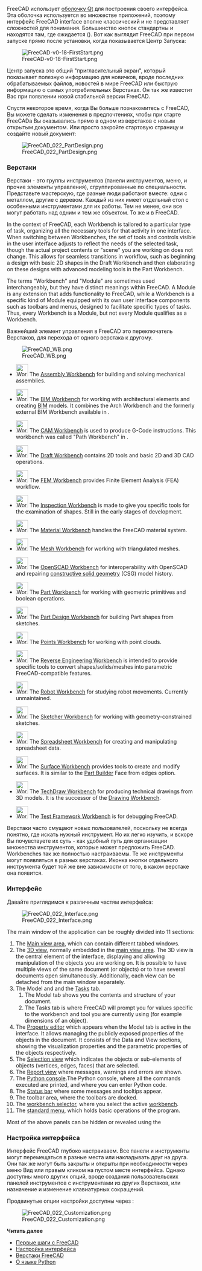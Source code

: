 <languages/>

{{Docnav/ru
|[[Manual:Installing/ru|Manual:Установка]]
|[[Manual:Navigating_in_the_3D_view/ru|Manual:Навигация в окне трёхмерного вида]]
|[[Manual:Introduction/ru|Начало руководства]]
|IconC=Crystal_Clear_manual.png
}}

{{Manual:TOC}}

<div class="mw-translate-fuzzy">
FreeCAD использует [https://ru.wikipedia.org/wiki/Qt оболочку Qt] для построения своего интерфейса. Эта оболочка используется во множестве приложений, поэтому интерфейс FreeCAD interface вполне классический и не представляет сложностей для понимания. Большинство кнопок стандартны и находятся там, где ожидается ({{MenuCommand|Файл → Открыть, Правка → Вставить, и т.д.}}). Вот как выглядит FreeCAD при первом запуске прямо после установки, когда показывается Центр Запуска:
</div>

<div class="mw-translate-fuzzy">
[[Image:FreeCAD-v0-18-FirstStart.png|none]]
</div>

<div class="mw-translate-fuzzy">
Центр запуска это общий "пригласительный экран", который показывает полезную информацию для новичков, вроде последних обрабатываемых файлов, новостей в мире FreeCAD или быструю информацию о самых употребительных Верстаках. Он так же известит Вас при появлении новой стабильной версии FreeCAD.
</div>

<div class="mw-translate-fuzzy">
Спустя некоторое время, когда Вы больше познакомитесь с FreeCAD, Вы можете сделать изменения в предпочтениях, чтобы при старте FreeCADа Вы оказывались прямо в одном из верстаков с новым открытым документом. Или просто закройте стартовую страницу и создайте новый документ:
</div>

[[Image:FreeCAD_022_PartDesign.png|none]]

<span id="Workbenches"></span>
=== Верстаки ===

<div class="mw-translate-fuzzy">
Верстаки - это группы инструментов (панели инструментов, меню, и прочие элементы управления), сгруппированные по специальности. Представьте мастерскую, где разные люди работают вместе: одни с металлом, другие с деревом. Каждый из них имеет отдельный стол с особенными инструментами для их работы. Тем не менее, они все могут работать над одним и тем же объектом. То же и в FreeCAD.
</div>

In the context of FreeCAD, each Workbench is tailored to a particular type of task, organizing all the necessary tools for that activity in one interface. When switching between Workbenches, the set of tools and controls visible in the user interface adjusts to reflect the needs of the selected task, though the actual project contents or "scene" you are working on does not change. This allows for seamless transitions in workflow, such as beginning a design with basic 2D shapes in the Draft Workbench and then elaborating on these designs with advanced modeling tools in the Part Workbench.

The terms "Workbench" and "Module" are sometimes used interchangeably, but they have distinct meanings within FreeCAD. A Module is any extension that adds functionality to FreeCAD, while a Workbench is a specific kind of Module equipped with its own user interface components such as toolbars and menus, designed to facilitate specific types of tasks. Thus, every Workbench is a Module, but not every Module qualifies as a Workbench.

Важнейший элемент управления в FreeCAD это переключатель Верстаков, для перехода от одного верстака к другому.

[[Image:FreeCAD_WB.png|none]]

<!--Please keep this list consistent with Workbenches, Online_Help_Toc and User_hub-->
* [[Image:Workbench_Assembly.svg|32px]] The [[Assembly_Workbench|Assembly Workbench]] for building and solving mechanical assemblies. {{Version|1.0}}

* [[Image:Workbench_BIM.svg|32px]] The [[BIM_Workbench|BIM Workbench]] for working with architectural elements and creating [https://en.wikipedia.org/wiki/Building_information_modeling BIM] models. It combines the Arch Workbench and the formerly external BIM Workbench available in {{VersionMinus|0.21}}.

* [[Image:Workbench_CAM.svg|32px]] The [[CAM_Workbench|CAM Workbench]] is used to produce G-Code instructions. This workbench was called "Path Workbench" in {{VersionMinus|0.21}}.

* [[Image:Workbench_Draft.svg|32px]] The [[Draft_Workbench|Draft Workbench]] contains 2D tools and basic 2D and 3D CAD operations.

* [[Image:Workbench_FEM.svg|32px]] The [[FEM_Workbench|FEM Workbench]] provides Finite Element Analysis (FEA) workflow.

* [[Image:Workbench_Inspection.svg|32px]] The [[Inspection_Workbench|Inspection Workbench]] is made to give you specific tools for the examination of shapes. Still in the early stages of development.

* [[Image:Workbench_Material.svg|32px]] The [[Material_Workbench|Material Workbench]] handles the FreeCAD material system. {{Version|1.0}}

* [[Image:Workbench_Mesh.svg|32px]] The [[Mesh_Workbench|Mesh Workbench]] for working with triangulated meshes.

* [[Image:Workbench_OpenSCAD.svg|32px]] The [[OpenSCAD_Workbench|OpenSCAD Workbench]] for interoperability with OpenSCAD and repairing [[Constructive_solid_geometry|constructive solid geometry]] (CSG) model history.

* [[Image:Workbench_Part.svg|32px]] The [[Part_Workbench|Part Workbench]] for working with geometric primitives and boolean operations.

* [[Image:Workbench_PartDesign.svg|32px]] The [[PartDesign_Workbench|Part Design Workbench]] for building Part shapes from sketches.

* [[Image:Workbench_Points.svg|32px]] The [[Points_Workbench|Points Workbench]] for working with point clouds.

* [[Image:Workbench_Reverse_Engineering.svg|32px]] The [[Reverse_Engineering_Workbench|Reverse Engineering Workbench]] is intended to provide specific tools to convert shapes/solids/meshes into parametric FreeCAD-compatible features.

* [[Image:Workbench_Robot.svg|32px]] The [[Robot_Workbench|Robot Workbench]] for studying robot movements. Currently unmaintained.

* [[Image:Workbench_Sketcher.svg|32px]] The [[Sketcher_Workbench|Sketcher Workbench]] for working with geometry-constrained sketches.

* [[Image:Workbench_Spreadsheet.svg|32px]] The [[Spreadsheet_Workbench|Spreadsheet Workbench]] for creating and manipulating spreadsheet data.

* [[Image:Workbench_Surface.svg|32px]] The [[Surface_Workbench|Surface Workbench]] provides tools to create and modify surfaces. It is similar to the [[Part_Builder|Part Builder]] Face from edges option.

* [[Image:Workbench_TechDraw.svg|32px]] The [[TechDraw_Workbench|TechDraw Workbench]] for producing technical drawings from 3D models. It is the successor of the [[Drawing_Workbench|Drawing Workbench]].

* [[Image:Workbench_Test.svg|32px]] The [[Testing|Test Framework Workbench]] is for debugging FreeCAD.

<div class="mw-translate-fuzzy">
Верстаки часто смущают новых пользователей, поскольку не всегда понятно, где искать нужный инструмент. Но их легко изучить, и вскоре Вы почувствуете их суть - как удобный путь для организации множества инструментов, которые может предложить FreeCAD. Workbenches так же полностью настраиваемы. Те же инструменты могут появляться в разных верстаках. Иконка кнопки отдельного инструмента будет той же вне зависимости от того, в каком верстаке она появится.
</div>

<span id="The_interface"></span>
=== Интерфейс ===

Давайте приглядимся к различным частям интерфейса:

[[Image:FreeCAD_022_Interface.png|none]]

The main window of the application can be roughly divided into 11 sections:

# The [[Main_view_area|Main view area]], which can contain different tabbed windows.
# The [[3D_view|3D view]], normally embedded in the [[Main_view_area|main view area]]. The 3D view is the central element of the interface, displaying and allowing manipulation of the objects you are working on. It is possible to have multiple views of the same document (or objects) or to have several documents open simultaneously. Additionally, each view can be detached from the main window separately. 
#The Model and and the [[Task_panel|Tasks]] tab.
## The Model tab shows you the contents and structure of your document.
## The Tasks tab is where FreeCAD will prompt you for values specific to the workbench and tool you are currently using (for example dimensions of an object).
# The [[Property_editor|Property editor]] which appears when the Model tab is active in the interface. It allows managing the publicly exposed properties of the objects in the document. It consists of the Data and View sections, showing the visualization properties and the parametric properties of the objects respectively.
#The [[Selection_view|Selection view]] which indicates the objects or sub-elements of objects (vertices, edges, faces) that are selected.
#The [[Report_view|Report view]] where messages, warnings and errors are shown.
#The [[Python_console|Python console]].The Python console, where all the commands executed are printed, and where you can enter Python code.
# The [[Status_bar|Status bar]] where some messages and tooltips appear.
# The toolbar area, where the toolbars are docked.
#The [[Std_Workbench|workbench selector]], where you select the active [[Workbenches|workbench]].
# The [[Standard_Menu|standard menu]], which holds basic operations of the program.

Most of the above panels can be hidden or revealed using the {{MenuCommand|View → Panels menu}}

<span id="Customizing_the_interface"></span>
=== Настройка интерфейса ===

<div class="mw-translate-fuzzy">
Интерфейс FreeCAD глубоко настраиваем. Все панели и инструменты могут перемещаться в разные места или накладывать друг на друга. Они так же могут быть закрыты и открыты при необходимости через меню Вид или правым кликом на пустом месте интерфейса. Однако доступны много других опций, вроде создания пользовательских панелей инструментов с инструментами из других Верстаков, или назначение и изменение клавиатурных сокращений.
</div>

Продвинутые опции настройки доступны через {{MenuCommand|Панели инструментов → Настройка}}:

[[Image:FreeCAD_022_Customization.png|none]]

'''Читать далее'''

* [[Getting started/ru|Первые шаги с FreeCAD]]
* [[Interface Customization/ru|Настройка интерфейса]]
* [[Workbenches/ru|Верстаки FreeCAD]]
* [https://www.python.org О языке Python]


{{Docnav/ru
|[[Manual:Installing/ru|Manual:Установка]]
|[[Manual:Navigating_in_the_3D_view/ru|Manual:Навигация в окне трёхмерного вида]]
|[[Manual:Introduction/ru|Начало руководства]]
|IconC=Crystal_Clear_manual.png
}}